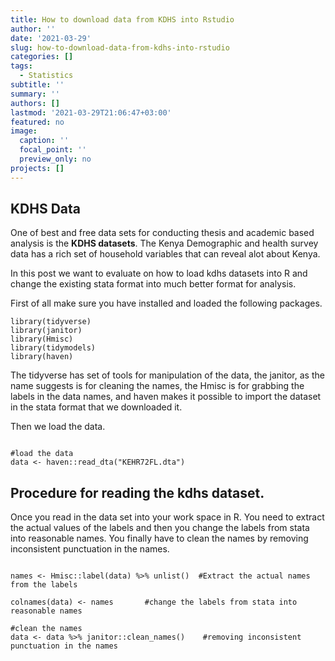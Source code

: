 ```yaml
---
title: How to download data from KDHS into Rstudio
author: ''
date: '2021-03-29'
slug: how-to-download-data-from-kdhs-into-rstudio
categories: []
tags:
  - Statistics
subtitle: ''
summary: ''
authors: []
lastmod: '2021-03-29T21:06:47+03:00'
featured: no
image:
  caption: ''
  focal_point: ''
  preview_only: no
projects: []
---
```


## KDHS Data

One of best and free data sets for conducting thesis and academic based analysis is the **KDHS datasets**. The Kenya Demographic and health survey data has a rich set of household variables that can reveal alot about Kenya.

In this post we want to evaluate on how to load kdhs datasets into R and change the existing stata format into much better format for analysis.


First of all make sure you have installed and loaded the following packages.

```
library(tidyverse)
library(janitor)
library(Hmisc)
library(tidymodels)
library(haven)
```


The tidyverse has set of tools for manipulation of the data, the janitor, as the name suggests is for cleaning the names, the Hmisc is for grabbing the labels in the data names, and haven makes it possible to import the dataset in the stata format that we downloaded it.

Then we load the data.

```

#load the data
data <- haven::read_dta("KEHR72FL.dta")

```

## Procedure for reading the kdhs dataset.

Once you read in the data set into your work space in R. You need to extract the actual values of the labels and then you change the labels from stata into reasonable names. You finally have to clean the names by removing inconsistent punctuation in the names.

```

names <- Hmisc::label(data) %>% unlist()  #Extract the actual names from the labels

colnames(data) <- names       #change the labels from stata into reasonable names

#clean the names
data <- data %>% janitor::clean_names()    #removing inconsistent punctuation in the names
```

